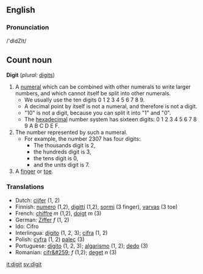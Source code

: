 ==English==

===Pronunciation===
/'dIdZIt/

==Count noun==
'''Digit'''  (''plural:'' [[digits]])
# A [[numeral]] which can be combined with other numerals to write larger numbers, and which cannot itself be split into other numerals.
#* We usually use the ten digits 0 1 2 3 4 5 6 7 8 9.
#* A decimal point by itself is not a numeral, and therefore is not a digit.
#* "10" is not a digit, because you can split it into "1" and "0".
#* The [[hexadecimal]] number system has sixteen digits: 0 1 2 3 4 5 6 7 8 9 A B C D E F. 
# The number represented by such a numeral.
#* For example, the number 2307 has four digits:
#** The thousands digit is 2,
#** the hundreds digit is 3,
#** the tens digit is 0,
#** and the units digit is 7.
# A [[finger]] or [[toe]].

===Translations===
*Dutch: [[cijfer]] (1, 2)
*Finnish: [[numero]] (1,2), [[digitti]] (1,2), [[sormi]] (3 finger), [[varvas]] (3 toe)
*French: [[chiffre]] ''m'' (1,2), [[doigt]] ''m'' (3)
*German: [[Ziffer]] ''f'' (1, 2)
*Ido: Cifro
*Interlingua: [[digito]] (1, 2, 3); [[cifra]] (1, 2)
*Polish: [[cyfra]] (1, 2) [[palec]] (3)
*Portuguese: [[dígito]] (1, 2, 3); [[algarismo]] (1, 2); [[dedo]] (3)
*Romanian: [[cifr&#259;]] ''f'' (1,2); [[deget]] ''n'' (3)

[[it:digit]]
[[sv:digit]]